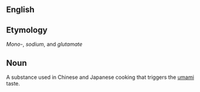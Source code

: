 ==English==

==Etymology==
''Mono-'', ''sodium'', and ''glutamate''

==Noun==
A substance used in Chinese and Japanese cooking that triggers the [[umami]] taste.